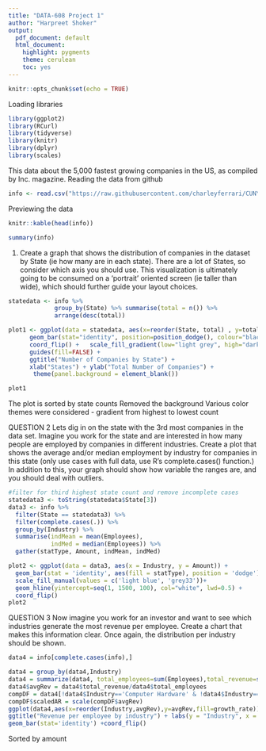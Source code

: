 ---
title: "DATA-608 Project 1"
author: "Harpreet Shoker"
output:
  pdf_document: default
  html_document:
    highlight: pygments
    theme: cerulean
    toc: yes
---

```{r setup, include=FALSE}
knitr::opts_chunk$set(echo = TRUE)
```

Loading libraries

```{r}
library(ggplot2)
library(RCurl)
library(tidyverse)
library(knitr)
library(dplyr)
library(scales)
```

This data about the 5,000 fastest growing companies in the US, as compiled by Inc. magazine. 
Reading the data from github

```{r cars}
info <- read.csv("https://raw.githubusercontent.com/charleyferrari/CUNY_DATA608/master/lecture1/Data/inc5000_data.csv", header= TRUE)
```

Previewing the data

```{r}
knitr::kable(head(info))

summary(info)
```



1. Create a graph that shows the distribution of companies in the dataset by State (ie how many are in each state). There are a lot of States, so consider which axis you should use. This visualization is ultimately going to be consumed on a 'portrait' oriented screen (ie taller than wide), which should further guide your layout choices.
```{r}
statedata <- info %>% 
             group_by(State) %>% summarise(total = n()) %>% 
             arrange(desc(total))
```
```{r}
plot1 <- ggplot(data = statedata, aes(x=reorder(State, total) , y=total, fill=total)) +
      geom_bar(stat="identity", position=position_dodge(), colour="black", width = 0.5) +
      coord_flip() +   scale_fill_gradient(low="light grey", high="dark grey") + scale_y_continuous(breaks = scales::pretty_breaks(n = 10)) +
      guides(fill=FALSE) +
      ggtitle("Number of Companies by State") +
      xlab("States") + ylab("Total Number of Companies") +
       theme(panel.background = element_blank())

plot1
```

The plot is sorted by state counts
Removed the background 
Various color themes were considered - gradient from highest to lowest count

QUESTION 2
Lets dig in on the state with the 3rd most companies in the data set. Imagine you work for the state and are interested in how many people are employed by companies in different industries. Create a plot that shows the average and/or median employment by industry for companies in this state (only use cases with full data, use R's complete.cases() function.) In addition to this, your graph should show how variable the ranges are, and you should deal with outliers.

```{r}
#filter for third highest state count and remove incomplete cases
statedata3 <- toString(statedata$State[3])
data3 <- info %>% 
  filter(State == statedata3) %>% 
  filter(complete.cases(.)) %>% 
  group_by(Industry) %>% 
  summarise(indMean = mean(Employees),
            indMed = median(Employees)) %>% 
  gather(statType, Amount, indMean, indMed)
```
```{r}
plot2 <- ggplot(data = data3, aes(x = Industry, y = Amount)) +
  geom_bar(stat = 'identity', aes(fill = statType), position = 'dodge') +
  scale_fill_manual(values = c('light blue', 'grey33'))+
  geom_hline(yintercept=seq(1, 1500, 100), col="white", lwd=0.5) +
  coord_flip()
plot2
```
QUESTION 3
Now imagine you work for an investor and want to see which industries generate the most revenue per employee. Create a chart that makes this information clear. Once again, the distribution per industry should be shown.

```{r}
data4 = info[complete.cases(info),]

data4 = group_by(data4,Industry)
data4 = summarize(data4, total_employees=sum(Employees),total_revenue=sum(Revenue),growth_rate = mean(Growth_Rate))
data4$avgRev = data4$total_revenue/data4$total_employees
compDF = data4[!data4$Industry=='Computer Hardware' & !data4$Industry=='Human Resources',]
compDF$scaledAR = scale(compDF$avgRev)
ggplot(data4,aes(x=reorder(Industry,avgRev),y=avgRev,fill=growth_rate)) + scale_fill_gradient(low="turquoise", high="orange")+ 
ggtitle("Revenue per employee by industry") + labs(y = "Industry", x = "Revenue per employee")+ 
geom_bar(stat='identity') +coord_flip()
```

Sorted by amount
